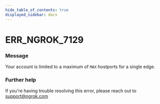 ```yaml
---
hide_table_of_contents: true
displayed_sidebar: docs
---
```



# ERR_NGROK_7129

### Message

Your account is limited to a maximum of `MAX` hostports for a single edge.

### Further help

If you're having trouble resolving this error, please reach out to [support@ngrok.com](mailto:support@ngrok.com?subject=Help%20with%20ERR_NGROK_7129)

<ErrorDetails error="err_ngrok_7129" />
